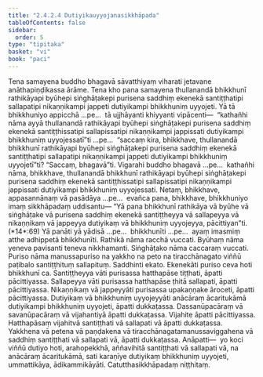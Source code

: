 ```yaml
---
title: "2.4.2.4 Dutiyikauyyojanasikkhāpada"
tableOfContents: false
sidebar:
  order: 5
type: "tipitaka"
basket: "vi"
book: "paci"
---
```



<DynamicBreadcrumb />

<Division number="850" book="paci">

<Paragraph number="2707" book="paci">
Tena samayena buddho bhagavā sāvatthiyaṃ viharati jetavane anāthapiṇḍikassa ārāme. Tena kho pana samayena thullanandā bhikkhunī rathikāyapi byūhepi siṅghāṭakepi purisena saddhiṃ ekenekā santiṭṭhatipi sallapatipi nikaṇṇikampi jappeti dutiyikampi bhikkhuniṃ uyyojeti.
</Paragraph>

<Paragraph number="2708" book="paci">
Yā tā bhikkhuniyo appicchā …pe…  tā ujjhāyanti khiyyanti vipācenti—  “kathañhi nāma ayyā thullanandā rathikāyapi byūhepi siṅghāṭakepi purisena saddhiṃ ekenekā santiṭṭhissatipi sallapissatipi nikaṇṇikampi jappissati dutiyikampi bhikkhuniṃ uyyojessatī”ti …pe…  “saccaṃ kira, bhikkhave, thullanandā bhikkhunī rathikāyapi byūhepi siṅghāṭakepi purisena saddhiṃ ekenekā santiṭṭhatipi sallapatipi nikaṇṇikampi jappeti dutiyikampi bhikkhuniṃ uyyojetī”ti? “Saccaṃ, bhagavā”ti. Vigarahi buddho bhagavā …pe…  kathañhi nāma, bhikkhave, thullanandā bhikkhunī rathikāyapi byūhepi siṅghāṭakepi purisena saddhiṃ ekenekā santiṭṭhissatipi sallapissatipi nikaṇṇikampi jappissati dutiyikampi bhikkhuniṃ uyyojessati. Netaṃ, bhikkhave, appasannānaṃ vā pasādāya …pe…  evañca pana, bhikkhave, bhikkhuniyo imaṃ sikkhāpadaṃ uddisantu—
</Paragraph>

</Division>
<Division number="851" book="paci">

<Paragraph number="2709" book="paci">
<Emphasis>“Yā pana bhikkhunī rathikāya vā byūhe vā siṅghāṭake vā purisena saddhiṃ ekenekā santiṭṭheyya vā sallapeyya vā nikaṇṇikaṃ vā jappeyya dutiyikaṃ vā bhikkhuniṃ uyyojeyya, pācittiyan”</Emphasis>ti. (*14*:<Emphasis>69</Emphasis>)
</Paragraph>

</Division>
<Division number="852" book="paci">

<Paragraph number="2710" book="paci">
<Emphasis>Yā panā</Emphasis>ti yā yādisā …pe…  <Emphasis>bhikkhunī</Emphasis>ti …pe…  ayaṃ imasmiṃ atthe adhippetā bhikkhunīti.
</Paragraph>

<Paragraph number="2711" book="paci">
<Emphasis>Rathikā</Emphasis> nāma racchā vuccati. <Emphasis>Byūhaṃ</Emphasis> nāma yeneva pavisanti teneva nikkhamanti. <Emphasis>Siṅghāṭako</Emphasis> nāma caccaraṃ vuccati.
</Paragraph>

<Paragraph number="2712" book="paci">
<Emphasis>Puriso</Emphasis> nāma manussapuriso na yakkho na peto na tiracchānagato viññū paṭibalo santiṭṭhituṃ sallapituṃ.
</Paragraph>

<Paragraph number="2713" book="paci">
<Emphasis>Saddhin</Emphasis>ti ekato. <Emphasis>Ekenekā</Emphasis>ti puriso ceva hoti bhikkhunī ca.
</Paragraph>

<Paragraph number="2714" book="paci">
<Emphasis>Santiṭṭheyya vā</Emphasis>ti purisassa hatthapāse tiṭṭhati, āpatti pācittiyassa.
</Paragraph>

<Paragraph number="2715" book="paci">
<Emphasis>Sallapeyya vā</Emphasis>ti purisassa hatthapāse ṭhitā sallapati, āpatti pācittiyassa.
</Paragraph>

<Paragraph number="2716" book="paci">
<Emphasis>Nikaṇṇikaṃ vā jappeyyā</Emphasis>ti purisassa upakaṇṇake āroceti, āpatti pācittiyassa.
</Paragraph>

<Paragraph number="2717" book="paci">
<Emphasis>Dutiyikaṃ vā bhikkhuniṃ uyyojeyyā</Emphasis>ti anācāraṃ ācaritukāmā dutiyikampi bhikkhuniṃ uyyojeti, āpatti dukkaṭassa. Dassanūpacāraṃ vā savanūpacāraṃ vā vijahantiyā āpatti dukkaṭassa. Vijahite āpatti pācittiyassa.
</Paragraph>

<Paragraph number="2718" book="paci">
Hatthapāsaṃ vijahitvā santiṭṭhati vā sallapati vā āpatti dukkaṭassa. Yakkhena vā petena vā paṇḍakena vā tiracchānagatamanussaviggahena vā saddhiṃ santiṭṭhati vā sallapati vā, āpatti dukkaṭassa.
</Paragraph>

</Division>
<Division number="853" book="paci">

<Paragraph number="2719" book="paci">
Anāpatti—  yo koci viññū dutiyo hoti, arahopekkhā, aññavihitā santiṭṭhati vā sallapati vā, na anācāraṃ ācaritukāmā, sati karaṇīye dutiyikaṃ bhikkhuniṃ uyyojeti, ummattikāya, ādikammikāyāti.

</Paragraph>
</Division>

<Paragraph number="2720" type="center" book="paci">
Catutthasikkhāpadaṃ niṭṭhitaṃ.
</Paragraph>